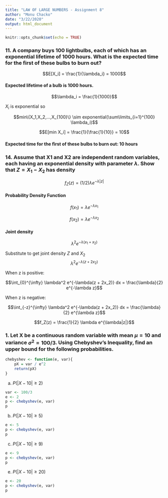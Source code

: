 ```yaml
---
title: "LAW OF LARGE NUMBERS - Assignment 8"
author: "Monu Chacko"
date: "3/22/2020"
output: html_document
---
```


```r
knitr::opts_chunk$set(echo = TRUE)
```

### 11. A company buys 100 lightbulbs, each of which has an exponential lifetime of 1000 hours. What is the expected time for the first of these bulbs to burn out?

$$E[X_i] = \frac{1}{\lambda_i} = 1000$$

#### Expected lifetime of a bulb is 1000 hours.

$$\lambda_i = \frac{1}{1000}$$

$X_i$ is exponential so

$$min\{X_1,X_2,...,X_{100}\} \sim exponential(\sum\limits_{i=1}^{100} \lambda_i)$$

$$E[min X_i] = \frac{1}{\frac{1}{10}} = 10$$


#### Expected time for the ﬁrst of these bulbs to burn out: 10 hours




### 14. Assume that X1 and X2 are independent random variables, each having an exponential density with parameter $\lambda$. Show that $Z = X_1 − X_2$ has density

$$f_Z(z)=(1/2)\lambda e^{−\lambda|z|}$$


#### Probability Density Function

$$f(x_1) = \lambda e^{-\lambda x_1}$$

$$f(x_2) = \lambda e^{-\lambda x_2}$$


#### Joint density

$$\lambda^2 e^{-\lambda(x_1 + x_2)}$$

Substitute to get joint density $Z$ and $X_2$ 
$$\lambda^2 e^{-\lambda(z + 2x_2)}$$

When z is positive:

$$\int_{0}^{\infty} \lambda^2 e^{-\lambda(z + 2x_2)} dx = \frac{\lambda}{2} e^{-\lambda z}$$

When z is negative:

$$\int_{-z}^{\infty} \lambda^2 e^{-\lambda(z + 2x_2)} dx = \frac{\lambda}{2} e^{\lambda z}$$


$$f_Z(z) = \frac{1}{2} \lambda e^{\lambda|z|}$$

### 1. Let X be a continuous random variable with mean $\mu = 10$ and variance  $\sigma^2 = 100/3$. Using Chebyshev’s Inequality, find an upper bound for the following probabilities.


```r
chebyshev <- function(e, var){
    pX = var / e^2
    return(pX)
}
```

(a) $P(|X−10| \geq 2)$

```r
var <- 100/3
e <- 2
p <- chebyshev(e, var)
p
```

(b) $P(|X−10| \geq 5)$

```r
e <- 5
p <- chebyshev(e, var)
p
```

(c) $P(|X−10| \geq 9)$

```r
e <- 9
p <- chebyshev(e, var)
p
```

(e) $P(|X − 10| \geq 20)$

```r
e <- 20
p <- chebyshev(e, var)
p
```

